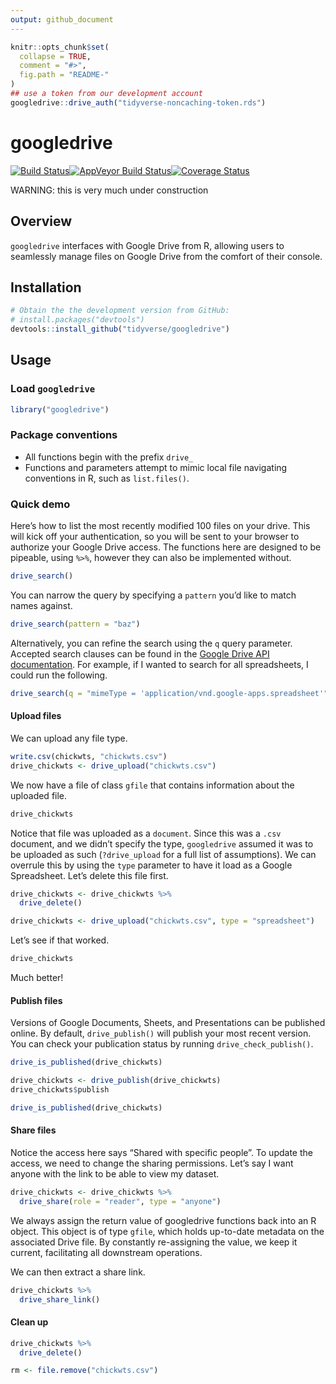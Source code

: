 ```yaml
---
output: github_document
---
```


<!-- README.md is generated from README.Rmd. Please edit that file -->

```r
knitr::opts_chunk$set(
  collapse = TRUE,
  comment = "#>",
  fig.path = "README-"
)
## use a token from our development account
googledrive::drive_auth("tidyverse-noncaching-token.rds")
```

# googledrive

[![Build Status](https://travis-ci.org/tidyverse/googledrive.svg?branch=master)](https://travis-ci.org/tidyverse/googledrive)[![AppVeyor Build Status](https://ci.appveyor.com/api/projects/status/github/tidyverse/googledrive?branch=master&svg=true)](https://ci.appveyor.com/project/tidyverse/googledrive)[![Coverage Status](https://img.shields.io/codecov/c/github/tidyverse/googledrive/master.svg)](https://codecov.io/github/tidyverse/googledrive?branch=master) 

WARNING: this is very much under construction 

## Overview

`googledrive` interfaces with Google Drive from R, allowing users to seamlessly manage files on Google Drive from the comfort of their console. 

## Installation

```r
# Obtain the the development version from GitHub:
# install.packages("devtools")
devtools::install_github("tidyverse/googledrive")
```

## Usage

### Load `googledrive`

```r
library("googledrive")
```

### Package conventions

* All functions begin with the prefix `drive_`
* Functions and parameters attempt to mimic local file navigating conventions in R, such as `list.files()`.

### Quick demo

Here's how to list the most recently modified 100 files on your drive. This will kick off your authentication, so you will be sent to your browser to authorize your Google Drive access. The functions here are designed to be pipeable, using `%>%`, however they can also be implemented without.

```r
drive_search()
```

You can narrow the query by specifying a `pattern` you'd like to match names against.

```r
drive_search(pattern = "baz")
```

Alternatively, you can refine the search using the `q` query parameter. Accepted search clauses can be found in the [Google Drive API documentation](https://developers.google.com/drive/v3/web/search-parameters). For example, if I wanted to search for all spreadsheets, I could run the following.

```r
drive_search(q = "mimeType = 'application/vnd.google-apps.spreadsheet'")
```

#### Upload files

We can upload any file type. 

```r
write.csv(chickwts, "chickwts.csv")
drive_chickwts <- drive_upload("chickwts.csv")
```

We now have a file of class `gfile` that contains information about the uploaded file. 

```r
drive_chickwts
```

Notice that file was uploaded as a `document`. Since this was a `.csv` document, and we didn't specify the type, `googledrive` assumed it was to be uploaded as such (`?drive_upload` for a full list of assumptions). We can overrule this by using the `type` parameter to have it load as a Google Spreadsheet. Let's delete this file first.

```r
drive_chickwts <- drive_chickwts %>%
  drive_delete()
```

```r
drive_chickwts <- drive_upload("chickwts.csv", type = "spreadsheet")
```

Let's see if that worked.
```r
drive_chickwts
```
Much better!

#### Publish files

Versions of Google Documents, Sheets, and Presentations can be published online. By default, `drive_publish()` will publish your most recent version. You can check your publication status by running `drive_check_publish()`.

```r
drive_is_published(drive_chickwts)
```


```r
drive_chickwts <- drive_publish(drive_chickwts)
drive_chickwts$publish
```

```r
drive_is_published(drive_chickwts)
```


#### Share files

Notice the access here says "Shared with specific people". To update the access, we need to change the sharing permissions. Let's say I want anyone with the link to be able to view my dataset.

```r
drive_chickwts <- drive_chickwts %>%
  drive_share(role = "reader", type = "anyone")
```

We always assign the return value of googledrive functions back into an R object. This object is of type `gfile`, which holds up-to-date metadata on the associated Drive file. By constantly re-assigning the value, we keep it current, facilitating all downstream operations.

We can then extract a share link.

```r
drive_chickwts %>%
  drive_share_link()
```

#### Clean up

```r
drive_chickwts %>%
  drive_delete()
```

```r
rm <- file.remove("chickwts.csv")
```

